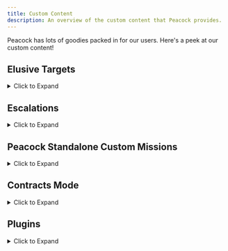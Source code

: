 ```yaml
---
title: Custom Content
description: An overview of the custom content that Peacock provides.
---
```


Peacock has lots of goodies packed in for our users.
Here's a peek at our custom content!

## Elusive Targets

<details>

<summary>Click to Expand</summary>

Within Peacock, you can replay Elusive Targets without any time limit on restarts (unlike Elusive Target Arcade), and without a time limit.
* **How to Play**: 
    * After starting up Hitman 3 in Peacock, go to `Career` -> `Elusive Targets` in-game.
	
* See the [Plugins](custom-content#plugins) section for information on installing "The Brothers" Elusive Target (cut content) in Hitman 3.

</details>

## Escalations

<details>
<summary>Click to Expand</summary>

* **Custom Peacock Escalations**
  * Peacock supports custom (Peacock original) escalations. These escalations are available in-game by default. You can see some custom escalations listed in the [Roadmaps](https://thepeacockproject.org/wiki/roadmaps) as well.

* **Official Server Escalations**
    * Peacock also supports some official server escalations, although not all are ported. These escalations are available in-game by default.
* **Legacy Escalations**
    * Peacock supports Hitman 2016 escalations that have not been ported to Hitman 2 or 3 (legacy escalations).
    * To install legacy escalations, search `legacy in: plugin-releases` in the Peacock Discord. Download `LegacyEscalationsPlugin.js`, and move this file to the same folder that `Start Server.cmd` and `peacockpatcher.exe` are in.
    * Go to `Destinations` menu, then to a specific map in-game to access escalations.

* Note: You can select specific escalation levels to start on using the Escalation Level Picker tool, as explained [here](https://thepeacockproject.org/wiki/intel/#loadout-profiles--escalation-level-picker)

</details>

## Peacock Standalone Custom Missions

<details>
<summary>Click to Expand</summary>

**Standalone Custom Missions**

Peacock has two custom missions that are standalone (these missions are neither escalations nor contracts, but are more fleshed out "bonus missions"):
* **Traditions of the Trade**
  * Can be accessed in `Destinations` > `Bangkok` in-game
* **The Lee Hong Assassination**
  * Can be accessed in `Destinations` > `Chongqing` in-game

</details>

## Contracts Mode

<details>
<summary>Click to Expand</summary>

Peacock supports both official server and custom Peacock contracts.

* **Featured contracts**
  * This includes all official servers featured contracts, as well as some custom (Peacock original) contracts created by Peacock dev team and even regular Peacock users. You can see some of these custom featured contracts [here](https://thepeacockproject.org/wiki/roadmaps).
  * How to Play: 
    * Go to `Game Modes` -> `Contracts` -> `Featured` menu in-game
* **User Created, Official Server Contracts**
  * How to Install: 
      * Note: This only works while the HITMAPS bot is authenticated for the platform in question. [More info on how to authenticate the HITMAPS bot here](https://bot.hitmaps.com/).
			* If you want to check if HITMAPS bot is online, run the command `/botstatus` in the `#bot-spam` channel in the Peacock Discord. Note that the `/botstatus` command only updates every 10 minutes.
      * Go to `Game Modes` -> `Contracts` -> `Contract Lookup` menu in-game. 
	  * Enter the official server contract ID (**Contracts from every platform except Nintendo Switch are supported for this**). 
	  * The contract will now be downloaded in your `Contracts` folder. 
  * How to Play: Go to `Game Modes` -> `Contracts` -> `My Contracts` in-game to play.
* **User Created, Peacock Contracts**
  * How to Install: 
    * Download the contracts `.ocre` file from the `share-contracts` channel in Peacock Discord. Install this `.ocre` file to your `Contracts` folder, [as shown in this image](https://media.discordapp.net/attachments/833505136290299935/991101789426421760/unknown.png).
    * How to Create Your Own: 
    * If you create a contract in-game while in Peacock server, your contract will be saved as an `.ocre` file in `Contracts` folder, [as shown in this image](https://media.discordapp.net/attachments/833505136290299935/991101789426421760/unknown.png). 
    * Be sure to share your `.ocre` file in Peacock Discord's `share-contracts` channel if you want others to play your custom Peacock contract.
  * How to Play: 
    * Go to `Game Modes` -> `Contracts` -> `My Contracts` in-game to play.

</details>

## Plugins

<details>
<summary>Click to Expand</summary>

Besides Legacy Escalations Plugin, which was described earlier in the Escalations section, Peacock supports a broad variety of 	server side mods (plugins). These include, but are not limited to:
* **Kill Everyone Mode**
  * All real NPC's marked as targets, can get Silent Assassin rating back after killing everyone.
  * Note: Very buggy for maps with 200+ targets, guns may jam randomly. You may need to start by melee killing people.
* **Sarajevo Six**
  * Bonus Missions otherwise only available in Hitman 2016 Playstation version.
  * Installation Instructions: https://rentry.org/H3_TS6
* **Brothers Elusive Target (Cut Content)**
  * File Download: https://www.nexusmods.com/hitman3/mods/375?tab=files
  * Install the main portion of the mod (the file not marked "Peacock Plugin" through Simple Mod Framework. Install the "Peacock Plugin" portion of the mod by putting it into your Peacock Install folder. Read the Sarajevo Six instructions above for guidance if confused about either of those steps.
* **Plugins to add otherwise unused weapons to the game**
* **Plugins to modify existing weapons and disguises**
* **How to Install Plugins**: 
    * Broadly speaking, to install plugins, go to `#plugin-releases` in the Peacock Discord and download a plugin you are interested in. 
	* Then, install it to the same folder that `Start Server.cmd` and `peacockpatcher.exe` are in.
  * Be sure to check for any further instructions in the `#plugin-releases` channel for a given plugin, as certain plugins may require further installation steps or are incompatible with newer versions of Peacock.

**Note: Plugins are only a small portion of the Hitman modding scene. Many Hitman mods are done client-side and out of scope of Peacock.** More general-use client-side mods, outside the scope of Peacock, are aggregated here: 
  * [Nexusmods](https://www.nexusmods.com/hitman3)
  * [Glacier Modding Discord](https://discord.com/invite/6UDtuYhZP6)

</details>
